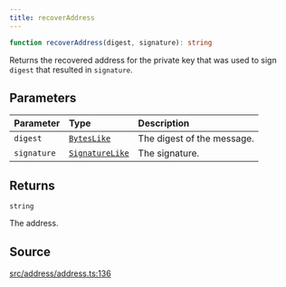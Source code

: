 ```yaml
---
title: recoverAddress
---
```


```ts
function recoverAddress(digest, signature): string
```

Returns the recovered address for the private key that was used to sign `digest` that resulted in `signature`.

## Parameters

| Parameter | Type | Description |
| :------ | :------ | :------ |
| `digest` | [`BytesLike`](/content/type-aliases/BytesLike) | The digest of the message. |
| `signature` | [`SignatureLike`](/content/type-aliases/SignatureLike) | The signature. |

## Returns

`string`

The address.

## Source

[src/address/address.ts:136](https://github.com/dominant-strategies/quais-6.js/blob/95934f9b18ff90a0666dd9772179b612f2ad5510/src/address/address.ts#L136)
